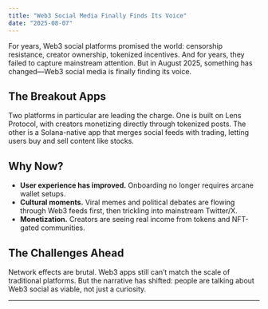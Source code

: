 ```yaml
---
title: "Web3 Social Media Finally Finds Its Voice"
date: "2025-08-07"
---
```


For years, Web3 social platforms promised the world: censorship resistance, creator ownership, tokenized incentives. And for years, they failed to capture mainstream attention. But in August 2025, something has changed—Web3 social media is finally finding its voice.

## The Breakout Apps

Two platforms in particular are leading the charge. One is built on Lens Protocol, with creators monetizing directly through tokenized posts. The other is a Solana-native app that merges social feeds with trading, letting users buy and sell content like stocks.

## Why Now?

- **User experience has improved.** Onboarding no longer requires arcane wallet setups.  
- **Cultural moments.** Viral memes and political debates are flowing through Web3 feeds first, then trickling into mainstream Twitter/X.  
- **Monetization.** Creators are seeing real income from tokens and NFT-gated communities.  

## The Challenges Ahead

Network effects are brutal. Web3 apps still can’t match the scale of traditional platforms. But the narrative has shifted: people are talking about Web3 social as viable, not just a curiosity.

---